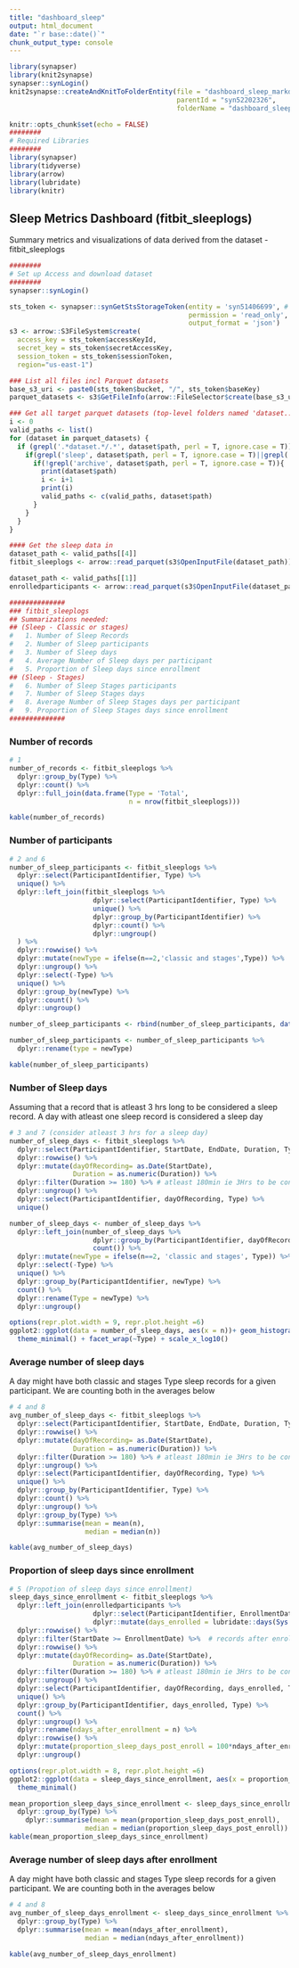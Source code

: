 ```yaml
---
title: "dashboard_sleep"
output: html_document
date: "`r base::date()`"
chunk_output_type: console
---
```


```r
library(synapser)
library(knit2synapse)
synapser::synLogin()
knit2synapse::createAndKnitToFolderEntity(file = "dashboard_sleep_markdown.Rmd",
                                          parentId = "syn52202326",
                                          folderName = "dashboard_sleep")
```

```r
knitr::opts_chunk$set(echo = FALSE)
########
# Required Libraries
########
library(synapser)
library(tidyverse)
library(arrow)
library(lubridate)
library(knitr)
```

## Sleep Metrics Dashboard (fitbit_sleeplogs)

Summary metrics and visualizations of data derived from the dataset - fitbit_sleeplogs

```r
########
# Set up Access and download dataset
########
synapser::synLogin()

sts_token <- synapser::synGetStsStorageToken(entity = 'syn51406699', # sts enabled destination folder
                                             permission = 'read_only',   # request a read only token
                                             output_format = 'json')
s3 <- arrow::S3FileSystem$create(
  access_key = sts_token$accessKeyId,
  secret_key = sts_token$secretAccessKey,
  session_token = sts_token$sessionToken,
  region="us-east-1")

### List all files incl Parquet datasets
base_s3_uri <- paste0(sts_token$bucket, "/", sts_token$baseKey)
parquet_datasets <- s3$GetFileInfo(arrow::FileSelector$create(base_s3_uri, recursive=T))

### Get all target parquet datasets (top-level folders named 'dataset...')
i <- 0
valid_paths <- list()
for (dataset in parquet_datasets) {
  if (grepl('.*dataset.*/.*', dataset$path, perl = T, ignore.case = T)) {
    if(grepl('sleep', dataset$path, perl = T, ignore.case = T)||grepl('enrolledparticipants', dataset$path, perl = T, ignore.case = T)){
      if(!grepl('archive', dataset$path, perl = T, ignore.case = T)){
        print(dataset$path)
        i <- i+1
        print(i)
        valid_paths <- c(valid_paths, dataset$path)
      }
    }
  }
}

#### Get the sleep data in
dataset_path <- valid_paths[[4]]
fitbit_sleeplogs <- arrow::read_parquet(s3$OpenInputFile(dataset_path))

dataset_path <- valid_paths[[1]]
enrolledparticipants <- arrow::read_parquet(s3$OpenInputFile(dataset_path))
```


```r
##############
### fitbit_sleeplogs
## Summarizations needed:
## (Sleep - Classic or stages)
#   1. Number of Sleep Records
#   2. Number of Sleep participants
#   3. Number of Sleep days
#   4. Average Number of Sleep days per participant
#   5. Proportion of Sleep days since enrollment
## (Sleep - Stages)
#   6. Number of Sleep Stages participants
#   7. Number of Sleep Stages days
#   8. Average Number of Sleep Stages days per participant
#   9. Proportion of Sleep Stages days since enrollment
##############
```

### Number of records

```r
# 1 
number_of_records <- fitbit_sleeplogs %>% 
  dplyr::group_by(Type) %>% 
  dplyr::count() %>% 
  dplyr::full_join(data.frame(Type = 'Total',
                              n = nrow(fitbit_sleeplogs)))

kable(number_of_records)
```

### Number of participants
```r
# 2 and 6
number_of_sleep_participants <- fitbit_sleeplogs %>% 
  dplyr::select(ParticipantIdentifier, Type) %>% 
  unique() %>% 
  dplyr::left_join(fitbit_sleeplogs %>% 
                     dplyr::select(ParticipantIdentifier, Type) %>% 
                     unique() %>% 
                     dplyr::group_by(ParticipantIdentifier) %>%
                     dplyr::count() %>% 
                     dplyr::ungroup()
  ) %>% 
  dplyr::rowwise() %>% 
  dplyr::mutate(newType = ifelse(n==2,'classic and stages',Type)) %>% 
  dplyr::ungroup() %>% 
  dplyr::select(-Type) %>% 
  unique() %>% 
  dplyr::group_by(newType) %>% 
  dplyr::count() %>% 
  dplyr::ungroup()

number_of_sleep_participants <- rbind(number_of_sleep_participants, data.frame('newType' = 'Total', 'n' = sum(number_of_sleep_participants$n)))

number_of_sleep_participants <- number_of_sleep_participants %>% 
  dplyr::rename(type = newType)

kable(number_of_sleep_participants)
```

### Number of Sleep days

Assuming that a record that is atleast 3 hrs long to be considered a sleep record. A day with atleast one sleep record is considered a sleep day
```r
# 3 and 7 (consider atleast 3 hrs for a sleep day)
number_of_sleep_days <- fitbit_sleeplogs %>% 
  dplyr::select(ParticipantIdentifier, StartDate, EndDate, Duration, Type) %>% 
  dplyr::rowwise() %>% 
  dplyr::mutate(dayOfRecording= as.Date(StartDate),
                Duration = as.numeric(Duration)) %>% 
  dplyr::filter(Duration >= 180) %>% # atleast 180min ie 3Hrs to be considered a sleep day/record
  dplyr::ungroup() %>% 
  dplyr::select(ParticipantIdentifier, dayOfRecording, Type) %>%
  unique() 

number_of_sleep_days <- number_of_sleep_days %>% 
  dplyr::left_join(number_of_sleep_days %>% 
                     dplyr::group_by(ParticipantIdentifier, dayOfRecording) %>% 
                     count()) %>% 
  dplyr::mutate(newType = ifelse(n==2, 'classic and stages', Type)) %>% 
  dplyr::select(-Type) %>% 
  unique() %>% 
  dplyr::group_by(ParticipantIdentifier, newType) %>% 
  count() %>% 
  dplyr::rename(Type = newType) %>% 
  dplyr::ungroup()

options(repr.plot.width = 9, repr.plot.height =6)
ggplot2::ggplot(data = number_of_sleep_days, aes(x = n))+ geom_histogram() + xlab('Number of days with atleast one 3 hr record (log scale)') + ylab('Number of records') +
  theme_minimal() + facet_wrap(~Type) + scale_x_log10()

```

### Average number of sleep days
A day might have both classic and stages Type sleep records for a given participant. We are counting both in the averages below

```r
# 4 and 8
avg_number_of_sleep_days <- fitbit_sleeplogs %>% 
  dplyr::select(ParticipantIdentifier, StartDate, EndDate, Duration, Type) %>% 
  dplyr::rowwise() %>% 
  dplyr::mutate(dayOfRecording= as.Date(StartDate),
                Duration = as.numeric(Duration)) %>% 
  dplyr::filter(Duration >= 180) %>% # atleast 180min ie 3Hrs to be considered a sleep day/record
  dplyr::ungroup() %>% 
  dplyr::select(ParticipantIdentifier, dayOfRecording, Type) %>%
  unique() %>% 
  dplyr::group_by(ParticipantIdentifier, Type) %>% 
  dplyr::count() %>% 
  dplyr::ungroup() %>% 
  dplyr::group_by(Type) %>% 
  dplyr::summarise(mean = mean(n),
                   median = median(n))

kable(avg_number_of_sleep_days)
```


### Proportion of sleep days since enrollment
```r
# 5 (Propotion of sleep days since enrollment)
sleep_days_since_enrollment <- fitbit_sleeplogs %>% 
  dplyr::left_join(enrolledparticipants %>% 
                     dplyr::select(ParticipantIdentifier, EnrollmentDate) %>% 
                     dplyr::mutate(days_enrolled = lubridate::days(Sys.Date() - as.Date(EnrollmentDate)))) %>% 
  dplyr::rowwise() %>% 
  dplyr::filter(StartDate >= EnrollmentDate) %>%  # records after enrollment
  dplyr::rowwise() %>% 
  dplyr::mutate(dayOfRecording= as.Date(StartDate),
                Duration = as.numeric(Duration)) %>% 
  dplyr::filter(Duration >= 180) %>% # atleast 180min ie 3Hrs to be considered a sleep day/record
  dplyr::ungroup() %>% 
  dplyr::select(ParticipantIdentifier, dayOfRecording, days_enrolled, Type) %>%
  unique() %>% 
  dplyr::group_by(ParticipantIdentifier, days_enrolled, Type) %>% 
  count() %>%
  dplyr::ungroup() %>% 
  dplyr::rename(ndays_after_enrollment = n) %>% 
  dplyr::rowwise() %>% 
  dplyr::mutate(proportion_sleep_days_post_enroll = 100*ndays_after_enrollment/lubridate::day(days_enrolled)) %>% 
  dplyr::ungroup()

options(repr.plot.width = 8, repr.plot.height =6)
ggplot2::ggplot(data = sleep_days_since_enrollment, aes(x = proportion_sleep_days_post_enroll))+ geom_histogram() + xlab('Proportion of Sleep days Since enrollment') + ylab('Number of records') + facet_wrap(~Type)+
  theme_minimal()

mean_proportion_sleep_days_since_enrollment <- sleep_days_since_enrollment %>% 
  dplyr::group_by(Type) %>% 
    dplyr::summarise(mean = mean(proportion_sleep_days_post_enroll),
                   median = median(proportion_sleep_days_post_enroll))
kable(mean_proportion_sleep_days_since_enrollment)
```


### Average number of sleep days after enrollment
A day might have both classic and stages Type sleep records for a given participant. We are counting both in the averages below

```r
# 4 and 8
avg_number_of_sleep_days_enrollment <- sleep_days_since_enrollment %>% 
  dplyr::group_by(Type) %>% 
  dplyr::summarise(mean = mean(ndays_after_enrollment),
                   median = median(ndays_after_enrollment))

kable(avg_number_of_sleep_days_enrollment)
```
